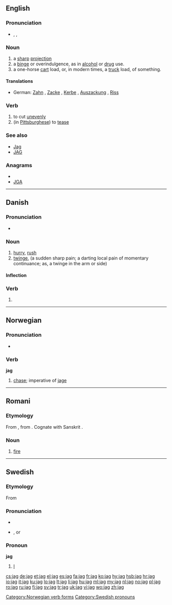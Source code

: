 {{also|Jag|JAG}}
==English==

===Pronunciation===
* {{enPR|jăg}}, {{IPA|/ʤæɡ/}}, {{SAMPA|/dZ{g/}}
*: {{rhymes|æɡ}}

===Noun===
{{en-noun}}

# a [[sharp]] [[projection]]
# a [[binge]] or overindulgence, as in [[alcohol]] or [[drug]] use.
# a one-horse [[cart]] load, or, in modern times, a [[truck]] load, of something.

====Translations====
* German: [[Zahn]] {{m}}, [[Zacke]] {{f}}, [[Kerbe]] {{f}}, [[Auszackung]] {{f}}, [[Riss]] {{m}}

===Verb===
{{en-verb|jags|jagging|jagged}}

# to cut [[unevenly]]
# (in [[Pittsburghese]]) to [[tease]]

===See also===
* [[Jag]]
* [[JAG]]

===Anagrams===
* {{alphagram|agj}}
* [[JGA#English|JGA]]

----

==Danish==

===Pronunciation===
* {{IPA|/laːg/|[læjˀ]|lang=da}}

===Noun===
{{da-noun|et}}

# [[hurry]], [[rush]]
# [[twinge]], (a sudden sharp pain; a darting local pain of momentary continuance; as, a twinge in the arm or side)

====Inflection====
{{da-noun-infl|et}}

===Verb===
{{infl|da|verb form}}

# {{form of|imperative|jage|lang=Danish}}

----

==Norwegian==

===Pronunciation===
* {{audio|No-jag.ogg|Audio}}

===Verb===
'''jag'''

# [[chase]]; imperative of [[jage]]

[[Category:Norwegian verb forms]]

----

==Romani==

===Etymology===
From {{proto|Indo-Iranian|Hagni-|lang=rom}}, from {{proto|Indo-European|h₁ngʷni-|lang=rom}}. Cognate with Sanskrit {{term|sc=Deva|अग्नि|tr=agní|lang=sa}}.

===Noun===
{{rom-noun|jag|f||a}}

# [[fire]]

----

==Swedish==

===Etymology===
From {{proto|Indo-European|éǵh₂|lang=sv}}

===Pronunciation===
* {{audio|Sv-jag.ogg|audio}}
* {{IPA|/ˈjɑːg/|lang=sv}}, or {{IPA:|/'jɑː/|lang=sv}}

===Pronoun===
'''jag'''

# [[I]]

[[Category:Swedish pronouns]]

[[cs:jag]]
[[de:jag]]
[[et:jag]]
[[el:jag]]
[[es:jag]]
[[fa:jag]]
[[fr:jag]]
[[ko:jag]]
[[hy:jag]]
[[hsb:jag]]
[[hr:jag]]
[[io:jag]]
[[it:jag]]
[[ku:jag]]
[[lo:jag]]
[[lt:jag]]
[[li:jag]]
[[hu:jag]]
[[ml:jag]]
[[my:jag]]
[[nl:jag]]
[[no:jag]]
[[pl:jag]]
[[ro:jag]]
[[ru:jag]]
[[fi:jag]]
[[sv:jag]]
[[tr:jag]]
[[uk:jag]]
[[vi:jag]]
[[wo:jag]]
[[zh:jag]]
